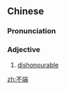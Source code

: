 ==Chinese==
{{zh-forms}}

===Pronunciation===
{{zh-pron
|m=不duān
|c=bat1 dyun1
|cat=a
}}

===Adjective===
{{zh-adj}}

# [[dishonourable]]

[[zh:不端]]